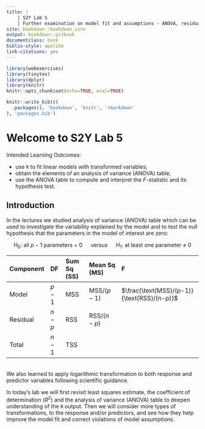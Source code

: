 ```yaml
---
title: |
    | S2Y Lab 5
    | Further examination on model fit and assumptions - ANOVA, residual plots and transformations
site: bookdown::bookdown_site
output: bookdown::gitbook
documentclass: book
biblio-style: apalike
link-citations: yes
---
```


```r
library(webexercises)
library(tinytex)
library(dplyr)
library(knitr)
knitr::opts_chunk$set(echo=TRUE, eval=TRUE)

```


```r
knitr::write_bib(c(
  .packages(), 'bookdown', 'knitr', 'rmarkdown'
), 'packages.bib')
```


# Welcome to S2Y Lab 5

Intended Learning Outcomes:

-  use `R` to fit linear models with transformed variables;
- obtain the elements of an analysis of variance (ANOVA) table;
- use the ANOVA table to compute and interpret the $F$-statistic and its hypothesis test.

## Introduction

In the lectures we studied analysis of variance (ANOVA) table which can be used to investigate the variability explained by the model and to test the null hypothesis that the parameters in the model of interest are zero:

<p align = "center">
H$_0$: all $p-1$ parameters = 0 &emsp; versus &emsp; H$_1$: at least one parameter $\neq$ 0
</p>


Component    DF       Sum Sq (SS)    Mean Sq (MS)   F
-----------  -------  -------------  -------------  --------
Model        $p-1$    MSS            MSS/($p-1$)    $\frac{\text{MSS}/(p-1)}{\text{RSS}/(n-p)}$
Residual     $n-p$    RSS            RSS/($n-p$)  
Total        $n-1$    TSS    

<br>
We also learned to apply logarithmic transformation to both response and predictor variables following scientific guidance. 

In today’s lab we will first revisit least squares estimate, the coefficient of determination ($R^2$) and the analysis of variance (ANOVA) table to deepen understanding of the `R` output. Then we will consider more types of transformations, to the response and/or predictors, and see how they help improve the model fit and correct violations of model assumptions.